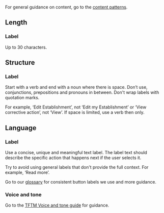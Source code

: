 For general guidance on content, go to the [content patterns](/content/content-patterns).

## Length

### Label

Up to 30 characters.

## Structure

### Label

Start with a verb and end with a noun where there is space. Don’t use, conjunctions, prepositions and pronouns in between. Don't wrap labels with quotation marks.

For example, ‘Edit Establishment’, not ‘Edit my Establishment’ or ‘View corrective action’, not ‘View’. If space is limited, use a verb then only.

## Language

### Label

Use a concise, unique and meaningful text label. The label text should describe the specific action that happens next if the user selects it.

Try to avoid using general labels that don't provide the full context. For example, ‘Read more’.

Go to our [glossary](https://deptagriculture.sharepoint.com/:x:/t/AG-ContCommPrac/EeZad_tUpjFHliIWB7K9ZuUBWimx-VsuGa4ywCIEAk1v-Q) for consistent button labels we use and more guidance.

### Voice and tone

Go to the [TFTM Voice and tone guide](/content/voice-and-tone) for guidance.
